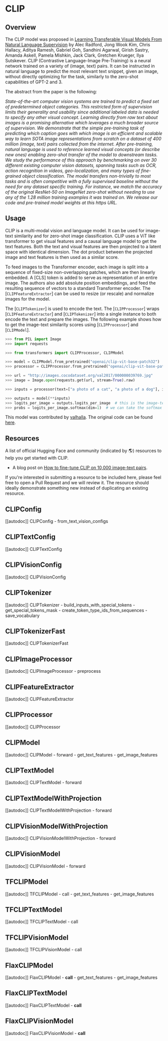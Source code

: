 <!--Copyright 2021 The HuggingFace Team. All rights reserved.

Licensed under the Apache License, Version 2.0 (the "License"); you may not use this file except in compliance with
the License. You may obtain a copy of the License at

http://www.apache.org/licenses/LICENSE-2.0

Unless required by applicable law or agreed to in writing, software distributed under the License is distributed on
an "AS IS" BASIS, WITHOUT WARRANTIES OR CONDITIONS OF ANY KIND, either express or implied. See the License for the
specific language governing permissions and limitations under the License.
-->

# CLIP

## Overview

The CLIP model was proposed in [Learning Transferable Visual Models From Natural Language Supervision](https://arxiv.org/abs/2103.00020) by Alec Radford, Jong Wook Kim, Chris Hallacy, Aditya Ramesh, Gabriel Goh,
Sandhini Agarwal, Girish Sastry, Amanda Askell, Pamela Mishkin, Jack Clark, Gretchen Krueger, Ilya Sutskever. CLIP
(Contrastive Language-Image Pre-Training) is a neural network trained on a variety of (image, text) pairs. It can be
instructed in natural language to predict the most relevant text snippet, given an image, without directly optimizing
for the task, similarly to the zero-shot capabilities of GPT-2 and 3.

The abstract from the paper is the following:

*State-of-the-art computer vision systems are trained to predict a fixed set of predetermined object categories. This
restricted form of supervision limits their generality and usability since additional labeled data is needed to specify
any other visual concept. Learning directly from raw text about images is a promising alternative which leverages a
much broader source of supervision. We demonstrate that the simple pre-training task of predicting which caption goes
with which image is an efficient and scalable way to learn SOTA image representations from scratch on a dataset of 400
million (image, text) pairs collected from the internet. After pre-training, natural language is used to reference
learned visual concepts (or describe new ones) enabling zero-shot transfer of the model to downstream tasks. We study
the performance of this approach by benchmarking on over 30 different existing computer vision datasets, spanning tasks
such as OCR, action recognition in videos, geo-localization, and many types of fine-grained object classification. The
model transfers non-trivially to most tasks and is often competitive with a fully supervised baseline without the need
for any dataset specific training. For instance, we match the accuracy of the original ResNet-50 on ImageNet zero-shot
without needing to use any of the 1.28 million training examples it was trained on. We release our code and pre-trained
model weights at this https URL.*

## Usage

CLIP is a multi-modal vision and language model. It can be used for image-text similarity and for zero-shot image
classification. CLIP uses a ViT like transformer to get visual features and a causal language model to get the text
features. Both the text and visual features are then projected to a latent space with identical dimension. The dot
product between the projected image and text features is then used as a similar score.

To feed images to the Transformer encoder, each image is split into a sequence of fixed-size non-overlapping patches,
which are then linearly embedded. A [CLS] token is added to serve as representation of an entire image. The authors
also add absolute position embeddings, and feed the resulting sequence of vectors to a standard Transformer encoder.
The [`CLIPFeatureExtractor`] can be used to resize (or rescale) and normalize images for the model.

The [`CLIPTokenizer`] is used to encode the text. The [`CLIPProcessor`] wraps
[`CLIPFeatureExtractor`] and [`CLIPTokenizer`] into a single instance to both
encode the text and prepare the images. The following example shows how to get the image-text similarity scores using
[`CLIPProcessor`] and [`CLIPModel`].


```python
>>> from PIL import Image
>>> import requests

>>> from transformers import CLIPProcessor, CLIPModel

>>> model = CLIPModel.from_pretrained("openai/clip-vit-base-patch32")
>>> processor = CLIPProcessor.from_pretrained("openai/clip-vit-base-patch32")

>>> url = "http://images.cocodataset.org/val2017/000000039769.jpg"
>>> image = Image.open(requests.get(url, stream=True).raw)

>>> inputs = processor(text=["a photo of a cat", "a photo of a dog"], images=image, return_tensors="pt", padding=True)

>>> outputs = model(**inputs)
>>> logits_per_image = outputs.logits_per_image  # this is the image-text similarity score
>>> probs = logits_per_image.softmax(dim=1)  # we can take the softmax to get the label probabilities
```

This model was contributed by [valhalla](https://huggingface.co/valhalla). The original code can be found [here](https://github.com/openai/CLIP).

## Resources

A list of official Hugging Face and community (indicated by 🌎) resources to help you get started with CLIP.

- A blog post on [How to fine-tune CLIP on 10,000 image-text pairs](https://huggingface.co/blog/fine-tune-clip-rsicd).

If you're interested in submitting a resource to be included here, please feel free to open a Pull Request and we will review it.
The resource should ideally demonstrate something new instead of duplicating an existing resource.

## CLIPConfig

[[autodoc]] CLIPConfig
    - from_text_vision_configs

## CLIPTextConfig

[[autodoc]] CLIPTextConfig

## CLIPVisionConfig

[[autodoc]] CLIPVisionConfig

## CLIPTokenizer

[[autodoc]] CLIPTokenizer
    - build_inputs_with_special_tokens
    - get_special_tokens_mask
    - create_token_type_ids_from_sequences
    - save_vocabulary

## CLIPTokenizerFast

[[autodoc]] CLIPTokenizerFast

## CLIPImageProcessor

[[autodoc]] CLIPImageProcessor
    - preprocess

## CLIPFeatureExtractor

[[autodoc]] CLIPFeatureExtractor

## CLIPProcessor

[[autodoc]] CLIPProcessor

## CLIPModel

[[autodoc]] CLIPModel
    - forward
    - get_text_features
    - get_image_features

## CLIPTextModel

[[autodoc]] CLIPTextModel
    - forward

## CLIPTextModelWithProjection

[[autodoc]] CLIPTextModelWithProjection
    - forward

## CLIPVisionModelWithProjection

[[autodoc]] CLIPVisionModelWithProjection
    - forward


## CLIPVisionModel

[[autodoc]] CLIPVisionModel
    - forward

## TFCLIPModel

[[autodoc]] TFCLIPModel
    - call
    - get_text_features
    - get_image_features

## TFCLIPTextModel

[[autodoc]] TFCLIPTextModel
    - call

## TFCLIPVisionModel

[[autodoc]] TFCLIPVisionModel
    - call

## FlaxCLIPModel

[[autodoc]] FlaxCLIPModel
    - __call__
    - get_text_features
    - get_image_features

## FlaxCLIPTextModel

[[autodoc]] FlaxCLIPTextModel
    - __call__

## FlaxCLIPVisionModel

[[autodoc]] FlaxCLIPVisionModel
    - __call__
